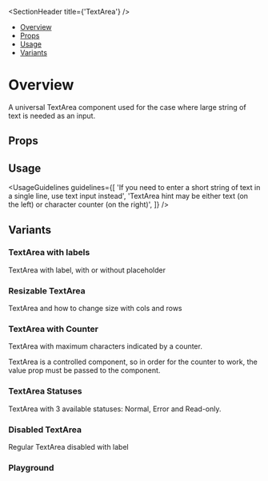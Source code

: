 
<Meta of={TextAreaStories} />

<SectionHeader title={'TextArea'} />

- [Overview](#overview)
- [Props](#props)
- [Usage](#usage)
- [Variants](#variants)

# Overview

A universal TextArea component used for the case where large string of text is needed as an input.

## Props

<ArgTypes of={TextArea} />

## Usage

<UsageGuidelines
  guidelines={[
    'If you need to enter a short string of text in a single line, use text input instead',
    'TextArea hint may be either text (on the left) or character counter (on the right)',
  ]}
/>

## Variants

### TextArea with labels

TextArea with label, with or without placeholder

<Canvas of={TextAreaStories.TextAreaWithLabels} />

### Resizable TextArea

TextArea and how to change size with cols and rows

<Canvas of={TextAreaStories.ResizableTextArea} />

### TextArea with Counter

TextArea with maximum characters indicated by a counter.

<Tip>
  TextArea is a controlled component, so in order for the counter to work, the value prop must be
  passed to the component.
</Tip>

<Canvas of={TextAreaStories.TextAreaWithCounter} />

### TextArea Statuses

TextArea with 3 available statuses: Normal, Error and Read-only.

<Canvas of={TextAreaStories.TextAreaStatuses} />

### Disabled TextArea

Regular TextArea disabled with label

<Canvas of={TextAreaStories.DisabledTextArea} />

### Playground

<Canvas of={TextAreaStories.Playground} />
